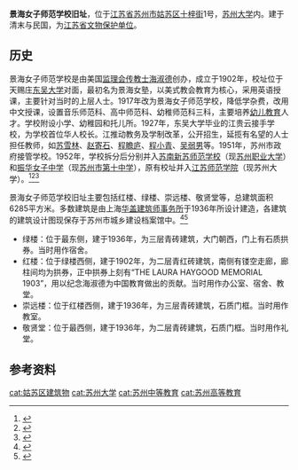 {{文物保护单位
| 级别 = 省级
| 省区市 = 江苏省
| 名称 = 景海女子师范学校旧址
| 图片 = Gusu, Suzhou, Jiangsu, China - panoramio (248).jpg
| caption = 红楼
| 编号 = 922
| 分类 = 近现代重要史迹及代表性建筑
| 时代 = 清、民国
| 所在 = [[苏州市|苏州市]][[姑苏区|姑苏区]]
| 登录 = 2019年
}}

'''景海女子师范学校旧址'''，位于[[江苏省|江苏省]][[苏州市|苏州市]][[姑苏区|姑苏区]][[十梓街|十梓街]]1号，[[苏州大学|苏州大学]]内。建于清末与民国，为[[江苏省文物保护单位|江苏省文物保护单位]]。

==历史==
景海女子师范学校是由美国[[监理会|监理会]][[传教士|传教士]][[海淑德|海淑德]]创办，成立于1902年，校址位于天赐庄[[东吴大学_(苏州)|东吴大学]]对面，最初名为景海女塾，以美式教会教育为核心，采用英语授课，主要针对当时的上层人士。1917年改为景海女子师范学校，降低学杂费，改用中文授课，设置音乐师范科、高中师范科、幼稚师范科三科，主要培养[[幼儿教育|幼儿教育]]人才。学校附设小学、幼稚园和托儿所。1927年，东吴大学毕业的江贵云接手学校，为学校首位华人校长。江推动教务及学制改革，公开招生，延揽有名望的人士担任教师，如[[苏雪林|苏雪林]]、[[赵寄石|赵寄石]]、[[程瞻庐|程瞻庐]]、[[程小青|程小青]]、[[吴弱男|吴弱男]]等。1951年，苏州市政府接管学校。1952年，学校拆分后分别并入[[苏南新苏师范学校|苏南新苏师范学校]]（现[[苏州职业大学|苏州职业大学]]）和[[振华女子中学|振华女子中学]]（现[[苏州市第十中学|苏州市第十中学]]），原有校址并入[[江苏师范学院|江苏师范学院]]（现苏州大学）。<ref>{{cite book|title=苏州词典|author=江洪 等|publisher=苏州大学出版社|date=1999-08 |page=785 |isbn=7-81037-478-8}}</ref><ref>{{cite web |url=http://www.suda.edu.cn/suda_news/sdsy/201906/b7e2dafd-b7de-4888-ba48-50fdc12a0aa6.html |title=景海女师，民国女校的世纪情缘 |publisher=苏州大学 }}</ref><ref>{{cite book|title=苏州教育志|author=苏州市教育局《苏州教育志》编纂组|publisher=上海群众出版社社|year=1991 |isbn=7-5426-0481-3}}</ref>

景海女子师范学校旧址主要包括红楼、绿楼、崇远楼、敬贤堂等，总建筑面积6285平方米。多数建筑是由上海[[华盖建筑师事务所|华盖建筑师事务所]]于1936年所设计建造，各建筑的建筑设计图现保存于苏州市城乡建设档案馆中。<ref>{{cite book |title=苏州近代建筑考 |author=唐小祥主编 |publisher=苏州大学出版社 |year=2016 |isbn=978-7-5672-1830-7 |pages=250-255}}</ref><ref>{{cite book |title=苏州大学百年建筑 |author=吴永发 戴叶子 钱晓东 |publisher=苏州大学出版社 |year=2014 |isbn=978-7-5672-0910-7 |pages= }}</ref>
*绿楼：位于最东侧，建于1936年，为三层青砖建筑，大门朝西，门上有石质拱券。当时用作宿舍。
*红楼：位于绿楼西侧，建于1902年，为二层青红砖建筑，南侧有镂空走廊，廊柱间均为拱券，正中拱券上刻有“THE LAURA HAYGOOD MEMORIAL 1903”，用以纪念海淑德为中国教育做出的贡献。当时用作办公室、宿舍、教堂。
*崇远楼：位于红楼西侧，建于1936年，为三层青砖建筑，石质门框。当时用作教室。
*敬贤堂：位于最西侧，建于1936年，为二层青砖建筑，石质门框。当时用作礼堂。

==参考资料==
{{refs}}

{{coord|31.30557|N|120.63720|E|display=title}}
{{苏州市境内的江苏省文物保护单位}}
{{DEFAULTSORT:jinghai}}
[[cat:姑苏区建筑物|cat:姑苏区建筑物]]
[[cat:苏州大学|cat:苏州大学]]
[[cat:苏州中等教育|cat:苏州中等教育]]
[[cat:苏州高等教育|cat:苏州高等教育]]